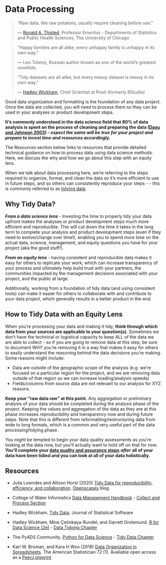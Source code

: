 # Data Processing

> "Raw data, like raw potatoes, usually require cleaning before use."
>
> — [Ronald A. Thisted](https://stat.uchicago.edu/people/profile/ronald-a-thisted/), Professor Emeritus - Departments of Statistics and Public Health Sciences, The University of Chicago

> "Happy families are all alike; every unhappy family is unhappy in its own way.”
>
> — Leo Tolstoy, Russian author known as one of the world’s greatest novelists.
>
> “Tidy datasets are all alike, but every messy dataset is messy in its own way.”
>
> — [Hadley Wickham](https://hadley.nz/), Chief Scientist at Posit (formerly RStudio)

Good data organization and formatting is the foundation of any data project. Once the data are collected, you will need to process them so they can be used in your analyses or product development steps.

::: callout-important
**It’s commonly understood in the data science field that 80% of data analysis is spent on the process of cleaning and preparing the data ([Dasu and Johnson 2003](https://onlinelibrary.wiley.com/doi/book/10.1002/0471448354)) - *expect the same will be true for your project and prepare to invest time and resources accordingly.***
:::

The Resources section below links to resources that provide detailed technical guidance on how to process data using data science methods. Here, we discuss the why and how we go about this step with an equity lens.

When we talk about data processing here, we're referring to the steps required to organize, format, and clean the data so it's more efficient to use in future steps, and so others can consistently reproduce your steps - - this is commonly referred to as [tidying data](https://r4ds.hadley.nz/data-tidy).

## Why Tidy Data?

***From a data science lens*** - Investing the time to properly tidy your data upfront makes the analyses or product development steps much more efficient and reproducible. This will cut down the time it takes in the long term to complete your analysis and product development steps (even if they need to evolve/change over time!), enabling you to spend more time on the actual data, science, management, and equity questions you have for your project (aka the good stuff!).

***From an equity lens*** - having consistent and reproducible data makes it easy for others to replicate your work, which can increase transparency of your process and ultimately help build trust with your partners, the communities impacted by the management decisions associated with your project, and the public at large.

Additionally, working from a foundation of tidy data (and using consistent tools) can make it easier for others to collaborate with and contribute to your data project, which generally results in a better product in the end.

## How to Tidy Data with an Equity Lens

When you're processing your data and making it tidy, **think through which data from your sources are applicable to your question(s).** Sometimes we don't have the technical or logistical capacity to keep ALL of the data we are able to collect - so if you are going to remove data at this step, be sure to document WHY you're removing it in a way that makes it easy for others to easily understand the reasoning behind the data decisions you're making. Some reasons might include:

-   Data are outside of the geographic scope of the analysis (e.g. we're focused on a particular region for the project, and we are removing data outside of that region so we can increase loading/analysis speeds)
-   Fields/columns from source data are not relevant to our analysis for XYZ reasons.

**Keep your "raw data raw" at this point.** Any aggregation or preliminary analysis of your data should be completed during the analysis phase of the project. Keeping the values and aggregation of the data as they are at this phase increases reproducibility and transparency now and during future steps. Note that this is different from reformatting/restructuring data from wide to long formats, which is a common and very useful part of the data processing/tidying phase.

You *might* be tempted to begin your data quality assessments as you're looking at the data now, but you'll actually want to hold off on that for now. **You'll complete your [data quality and assurance steps](https://cawaterboarddatacenter.github.io/equity-data-handbook/assure-analyze/qaqc.html)** ***after*** **all of your data have been tidied and you can look at all of your data holistically.**

## Resources

-   Julia Lowndes and Allison Horst (2020) [Tidy Data for reproducibility, efficiency, and collaboration](https://www.openscapes.org/blog/2020/10/12/tidy-data/). [Openscapes](https://www.openscapes.org/) blog.

-   College of Water Informatics [Data Management Handbook](https://www.waterboards.ca.gov/resources/oima/cowi/data_management_handbook.html) - [Collect and Process Section](https://www.waterboards.ca.gov/resources/oima/cowi/data_management_handbook.html#collect_process)

-   Hadley Wickham. [Tidy Data](https://vita.had.co.nz/papers/tidy-data.pdf). Journal of Statistical Software

-   Hadley Wickham, Mine Çetinkaya-Rundel, and Garrett Grolemund. [R for Data Science (2e)](https://r4ds.hadley.nz/) - [Data Tidying Chapter](https://r4ds.hadley.nz/data-tidy)

-   The Py4DS Community. [Python for Data Science](https://aeturrell.github.io/python4DS/welcome.html#) - [Tidy Data Chapter](https://aeturrell.github.io/python4DS/data-tidy.html)

-   Karl W. Broman, and Kara H Woo (2018) [Data Organization in Spreadsheets](https://www.tandfonline.com/doi/full/10.1080/00031305.2017.1375989). The American Statistician 72 (1). Available open access as a [PeerJ preprint](https://peerj.com/preprints/3183/).
